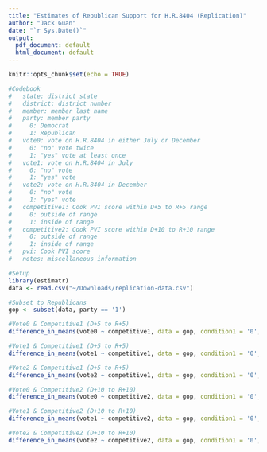 ```yaml
---
title: "Estimates of Republican Support for H.R.8404 (Replication)"
author: "Jack Guan"
date: "`r Sys.Date()`"
output:
  pdf_document: default
  html_document: default
---
```


```r
knitr::opts_chunk$set(echo = TRUE)
```

```r
#Codebook
#   state: district state
#   district: district number
#   member: member last name
#   party: member party
#     0: Democrat
#     1: Republican
#   vote0: vote on H.R.8404 in either July or December
#     0: "no" vote twice
#     1: "yes" vote at least once
#   vote1: vote on H.R.8404 in July
#     0: "no" vote
#     1: "yes" vote
#   vote2: vote on H.R.8404 in December
#     0: "no" vote
#     1: "yes" vote
#   competitive1: Cook PVI score within D+5 to R+5 range 
#     0: outside of range
#     1: inside of range
#   competitive2: Cook PVI score within D+10 to R+10 range 
#     0: outside of range
#     1: inside of range
#   pvi: Cook PVI score
#   notes: miscellaneous information
```

```r
#Setup
library(estimatr)
data <- read.csv("~/Downloads/replication-data.csv")

#Subset to Republicans
gop <- subset(data, party == '1')
```

```r
#Vote0 & Competitive1 (D+5 to R+5)
difference_in_means(vote0 ~ competitive1, data = gop, condition1 = '0', condition2 = '1')

#Vote1 & Competitive1 (D+5 to R+5)
difference_in_means(vote1 ~ competitive1, data = gop, condition1 = '0', condition2 = '1')

#Vote2 & Competitive1 (D+5 to R+5)
difference_in_means(vote2 ~ competitive1, data = gop, condition1 = '0', condition2 = '1')
```

```r
#Vote0 & Competitive2 (D+10 to R+10)
difference_in_means(vote0 ~ competitive2, data = gop, condition1 = '0', condition2 = '1')

#Vote1 & Competitive2 (D+10 to R+10)
difference_in_means(vote1 ~ competitive2, data = gop, condition1 = '0', condition2 = '1')

#Vote2 & Competitive2 (D+10 to R+10)
difference_in_means(vote2 ~ competitive2, data = gop, condition1 = '0', condition2 = '1')
```